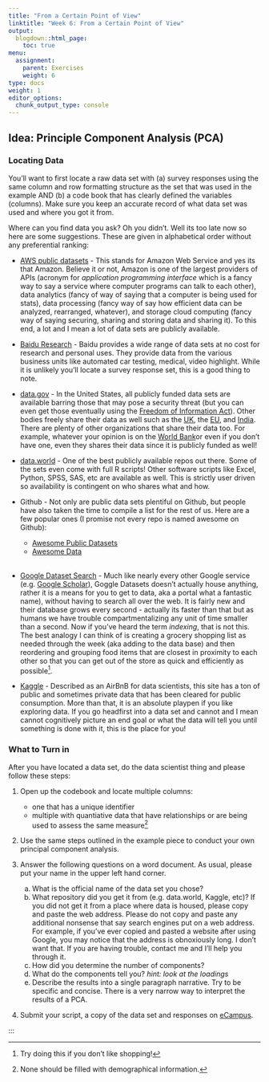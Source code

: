 ```yaml
---
title: "From a Certain Point of View"
linktitle: "Week 6: From a Certain Point of View"
output:
  blogdown::html_page:
    toc: true
menu:
  assignment:
    parent: Exercises
    weight: 6
type: docs
weight: 1
editor_options: 
  chunk_output_type: console
---
```


## Idea: Principle Component Analysis (PCA)

### Locating Data

You'll want to first locate a raw data set with (a) survey responses using the same column and row formatting structure as the set that was used in the example AND (b) a code book that has clearly defined the variables (columns). Make sure you keep an accurate record of what data set was used and where you got it from.

Where can you find data you ask? Oh you didn't. Well its too late now so here are some suggestions. These are given in alphabetical order without any preferential ranking:

- [AWS public datasets](https://registry.opendata.aws/){target="_blank"} - This stands for Amazon Web Service and yes its that Amazon. Believe it or not, Amazon is one of the largest providers of APIs (acronym for *application programming interface* which is a fancy way to say a service where computer programs can talk to each other), data analytics (fancy of way of saying that a computer is being used for stats), data processing (fancy way of say how efficient data can be analyzed, rearranged, whatever), and storage cloud computing (fancy way of saying securing, sharing and storing data and sharing it). To this end, a lot and I mean a lot of data sets are publicly available.

- [Baidu Research](https://ai.baidu.com/broad/introduction?dataset=dureader){target="_blank"} - Baidu provides a wide range of data sets at no cost for research and personal uses. They provide data from the various business units like automated car testing, medical, video highlight. While it is unlikely you'll locate a survey response set, this is a good thing to note.

- [data.gov](https://www.data.gov/){target="_blank"} - In the United States, all publicly funded data sets are available barring those that may pose a security threat (but you can even get those eventually using the [Freedom of Information Act](https://www.foia.gov/data.html){target="_blank"}). Other bodies freely share their data as well such as the [UK](https://data.gov.uk/){target="_blank"}, the [EU](https://data.europa.eu/euodp/en/data/){target="_blank"}, and [India](https://data.gov.in/){target="_blank"}. There are plenty of other organizations that share their data too. For example, whatever your opinion is on the [World Bank](https://data.worldbank.org/){target="_blank"}or even if you don't have one, even they shares their data since it is publicly funded as well!

- [data.world](https://data.world/){target="_blank"} - One of the best publicly available repos out there. Some of the sets even come with full R scripts! Other software scripts like Excel, Python, SPSS, SAS, etc are available as well. This is strictly user driven so availability is contingent on who shares what and how.

- Github - Not only are public data sets plentiful on Github, but people have also taken the time to compile a list for the rest of us. Here are a few popular ones (I promise not every repo is named awesome on Github):
  - [Awesome Public Datasets](https://github.com/awesomedata/awesome-public-datasets){target="_blank"}
  - [Awesome Data](https://github.com/viisar/awesome-datasets){target="_blank"} <br><br>

- [Google Dataset Search](https://toolbox.google.com/datasetsearch){target="_blank"} - Much like nearly every other Google service (e.g. [Google Scholar](https://scholar.google.com/){target="_blank"}), Goggle Datasets doesn't actually house anything, rather it is a means for you to get to data, aka a portal what a fantastic name), without having to search all over the web. It is fairly new and their database grows every second - actually its faster than that but as humans we have trouble compartmentalizing any unit of time smaller than a second. Now if you've heard the term *indexing*, that is not this. The best analogy I can think of is creating a grocery shopping list as needed through the week (aka adding to the data base) and then reordering and grouping food items that are closest in proximity to each other so that you can get out of the store as quick and efficiently as possible^[Try doing this if you don't like shopping!]. 
  
- [Kaggle](https://www.kaggle.com){target="_blank"} - Described as an AirBnB for data scientists, this site has a ton of public and sometimes private data that has been cleared for public consumption. More than that, it is an absolute playpen if you like exploring data. If you go headfirst into a data set and cannot and I mean cannot cognitively picture an end goal or what the data will tell you until something is done with it, this is the place for you! 
  

### What to Turn in

After you have located a data set, do the data scientist thing and please follow these steps:

1. Open up the codebook and locate multiple columns:
    - one that has a unique identifier
    - multiple with quantiative data that have relationships or are being used to assess the same measure^[None should be filled with demographical information.]
  
2. Use the same steps outlined in the example piece to conduct your own principal component analysis. 

3. Answer the following questions on a word document. As usual, please put your name in the upper left hand corner.
    a. What is the official name of the data set you chose?
    b. What repository did you get it from (e.g. data.world, Kaggle, etc)? If you did not get it from a place where data is housed, please copy and paste the web address. Please do not copy and paste any additional nonsense that say search engines put on a web address. For example, if you've ever copied and pasted a website after using Google, you may notice that the address is obnoxiously long. I don't want that. If you are having trouble, contact me and I'll help you through it.
    c. How did you determine the number of components?
    d. What do the components tell you? *hint: look at the loadings*
    e. Describe the results into a single paragraph narrative. Try to be specific and concise. There is a very narrow way to interpret the results of a PCA.
  
4. Submit your script, a copy of the data set and responses on [eCampus](https://ecampus.wvu.edu/){target="_blank"}.

:::
